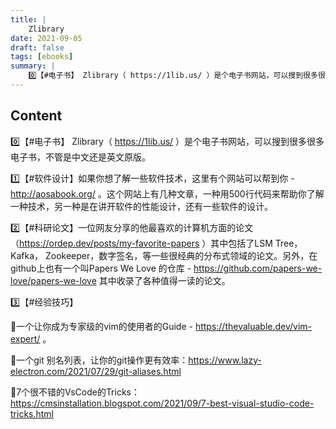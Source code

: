```yaml
---
title: |
    Zlibrary
date: 2021-09-05
draft: false
tags: [ebooks]
summary: |
    0️⃣【#电子书】 Zlibrary（ https://1lib.us/ ）是个电子书网站，可以搜到很多很多电子书，不管是中文还是英文原版。
---
```


## Content

0️⃣【#电子书】 Zlibrary（ https://1lib.us/ ）是个电子书网站，可以搜到很多很多电子书，不管是中文还是英文原版。

1️⃣【#软件设计】如果你想了解一些软件技术，这里有个网站可以帮到你 -  http://aosabook.org/ 。这个网站上有几种文章，一种用500行代码来帮助你了解一种技术，另一种是在讲开软件的性能设计，还有一些软件的设计。

2️⃣【#科研论文】一位网友分享的他最喜欢的计算机方面的论文（https://ordep.dev/posts/my-favorite-papers ）其中包括了LSM Tree， Kafka， Zookeeper，数字签名，等一些很经典的分布式领域的论文。另外，在github上也有一个叫Papers We Love 的仓库 - https://github.com/papers-we-love/papers-we-love 其中收录了各种值得一读的论文。

3️⃣【#经验技巧】

🔘一个让你成为专家级的vim的使用者的Guide - https://thevaluable.dev/vim-expert/ 。

🔘一个git 别名列表，让你的git操作更有效率：https://www.lazy-electron.com/2021/07/29/git-aliases.html 

🔘7个很不错的VsCode的Tricks：https://cmsinstallation.blogspot.com/2021/09/7-best-visual-studio-code-tricks.html
